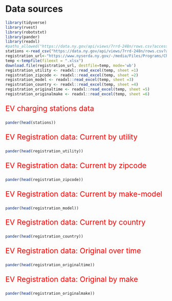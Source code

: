 # Data sources


```r
library(tidyverse)
library(rvest)
library(robotstxt)
library(pander)
library(readxl)
#paths_allowed("https://data.ny.gov/api/views/7rrd-248n/rows.csv?accessType=DOWNLOAD&sorting=true")
stations <-read_csv("https://data.ny.gov/api/views/7rrd-248n/rows.csv?accessType=DOWNLOAD&sorting=true")
registration_url<-"https://www.nyserda.ny.gov/-/media/Files/Programs/ChargeNY/EV-Registration-Tables.xlsx"
temp <-tempfile(fileext = ".xlsx")
download.file(registration_url, destfile=temp, mode='wb')
registration_utility <- readxl::read_excel(temp, sheet =1)
registration_zipcode <- readxl::read_excel(temp, sheet =2)
registration_model <- readxl::read_excel(temp, sheet =3)
registration_country <- readxl::read_excel(temp, sheet =4)
registration_originaltime <- readxl::read_excel(temp, sheet =5)
registration_originalmake <- readxl::read_excel(temp, sheet =6)
```

<p style="color:red;font-size:23px;"> EV charging stations data</p>
```r
pander(head(stations))
```


<p style="color:red;font-size:23px;">EV Registration data: Current by utility</p>
```r
pander(head(registration_utility))
```


<p style="color:red;font-size:23px;">EV Registration data: Current by zipcode</p>
```r
pander(head(registration_zipcode))
```


<p style="color:red;font-size:23px;">EV Registration data: Current by make-model</p>
```r
pander(head(registration_model))
```


<p style="color:red;font-size:23px;">EV Registration data: Current by country</p>
```r
pander(head(registration_country))
```


<p style="color:red;font-size:23px;">EV Registration data: Original over time</p>
```r
pander(head(registration_originaltime))
```


<p style="color:red;font-size:23px;">EV Registration data: Original by make</p>
```r
pander(head(registration_originalmake))
```
